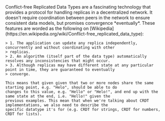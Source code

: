 
<Content>
    Conflict-free Replicated Data Types are a fascinating technology that provides a protocol for handling replicas in a
    decentralized network. It doesn't require coordination between peers in the network to ensure consistent data
    models, but promises convergence *eventually*. These features are worded as the following on
    [Wikipedia](https://en.wikipedia.org/wiki/Conflict-free_replicated_data_type):

    > 1. The application can update any replica independently, concurrently and without coordinating with other
    > replicas.
    > 2. An algorithm (itself part of the data type) automatically resolves any inconsistencies that might occur.
    > 3. Although replicas may have different state at any particular point in time, they are guaranteed to eventually
    > converge.

    This means that given given that two or more nodes share the same starting point, e.g. "Helo", should be able to do
    changes to this value, e.g. "Hello" or "Helo!", and end up with the same state at the end, i.e. "Hello!" given the
    previous examples. This mean that when we're talking about CRDT implementations, we also need to describe the
    specific datatype it's for (e.g. CRDT for strings, CRDT for numbers, CRDT for lists).
</Content>
